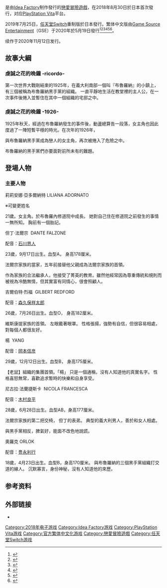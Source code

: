 {{NoteTA
| G1=Games
}}

{{Infobox VG
| title = 虔誠之花的晚鐘
| japanese = ピオフィオーレの晩鐘
| image = PioFiore_no_Banshou_-Ricordo-_main_art.jpg
| caption = 任天堂Switch中文版封面
| released = '''PlayStation Vita'''{{vgr|JP|2018年8月30日}}'''任天堂Switch'''{{Vgrelease|JP|2019-07-25|TWHK|2020-05-19}}
| developer = [[Idea_Factory|Idea Factory]]
| publisher = '''PlayStation Vita'''{{Vgrelease|JP|Idea Factory}}'''任天堂Switch'''{{Vgrelease|JP|Idea Factory|TWHK|[[Game_Source_Entertainment|Game Source Entertainment]]}}
| genre = [[戀愛冒險遊戲|戀愛冒險]]
| platforms = [[PlayStation_Vita|PlayStation Vita]]、[[任天堂Switch|任天堂Switch]]
}}

{{vgname|虔誠之花的晚鐘|ja=ピオフィオーレの晩鐘}}是由[[Idea_Factory|Idea Factory]]制作發行的[[戀愛冒險遊戲|戀愛冒險遊戲]]，在2018年8月30日於日本首次發行，对应[[PlayStation_Vita|PlayStation Vita]]平台。

2019年7月25日，[[任天堂Switch|任天堂Switch]]重制版{{vgname-nl|虔誠之花的晚鐘 -ricordo-|ja=ピオフィオーレの晩鐘 -ricordo-}}於日本發行。繁体中文版由[[Game_Source_Entertainment|Game Source Entertainment]]（GSE）于2020年於5月19日發行<ref>{{cite web|url=https://asia.hkgse.com/news/detail/266|title=人氣乙女遊戲 《虔誠之花的晚鐘–ricordo–》 重要角色情報大公開|author=|work=[[Game_Source_Entertainment|Game Source Entertainment]]|date=2020-01-17|accessdate=2020-11-23|archive-date=2020-11-30|archive-url=https://web.archive.org/web/20201130173108/https://asia.hkgse.com/news/detail/266|dead-url=no}}</ref><ref>{{cite web|url=https://asia.hkgse.com/news/detail/267|title=人氣乙女遊戲 《虔誠之花的晚鐘–ricordo–》 公開繁中版預購特典 及 各限定版本資訊|author=|work=[[Game_Source_Entertainment|Game Source Entertainment]]|date=2020-01-23|accessdate=2020-11-24|archive-date=2020-12-13|archive-url=https://web.archive.org/web/20201213032615/https://asia.hkgse.com/news/detail/267|dead-url=no}}</ref><ref>{{cite web|url=https://asia.hkgse.com/news/detail/280|title=人氣乙女遊戲 《虔誠之花的晚鐘–ricordo–》 將於5月19日正式發售 及 繁中版PV公開|author=|work=[[Game_Source_Entertainment|Game Source Entertainment]]|date=2020-02-14|accessdate=2020-11-24|archive-date=2020-12-12|archive-url=https://web.archive.org/web/20201212142131/https://asia.hkgse.com/news/detail/280|dead-url=no}}</ref><ref>{{cite web|url=https://asia.hkgse.com/news/detail/292|title=人氣乙女遊戲《虔誠之花的晚鐘–ricordo–》聲優訪談大公開|author=|work=[[Game_Source_Entertainment|Game Source Entertainment]]|date=2020-03-13|accessdate=2020-11-24|archive-date=2021-01-19|archive-url=https://web.archive.org/web/20210119012830/https://asia.hkgse.com/news/detail/292|dead-url=no}}</ref><ref>{{cite web|url=https://asia.hkgse.com/news/detail/311|title=「Otomate (オトメイト)」人氣乙女游戲《虔誠之花的晚鐘–ricordo–》官網公開「系統，畫廊，音樂」|author= |work=[[Game_Source_Entertainment|Game Source Entertainment]]|date = 2020-04-24|accessdate = 2020-11-24}}</ref><ref>{{cite web|url=https://asia.hkgse.com/news/detail/337|title=人氣乙女遊戲 《虔誠之花的晚鐘–ricordo–》 本日正式發售！！|author= |work=[[Game_Source_Entertainment|Game Source Entertainment]]|date = 2020-05-19|accessdate = 2020-11-24}}</ref>。

续作{{vgname-nbl|虔誠之花的晚鐘 -Episodio1926-|ja=ピオフィオーレの晩鐘 -Episodio1926-}}于2020年11月12日发行。

== 故事大綱 ==

=== 虔誠之花的晚鐘 -ricordo- ===
第一次世界大戰剛結束的1925年，在義大利南部一個叫『布魯羅納』的小鎮上，有三個被稱為布魯羅納黑手黨的組織。 一直平靜地生活在教堂裡的主人公，在一次事件後捲入並暫住在其中一個組織的宅邸之中。

=== 虔誠之花的晚鐘 -1926- ===
1925年秋天，經過在布魯羅納發生的事件後，動盪總算告一段落，女主角也因此度過了一陣短暫平穩的時光。在次年的1926年，

與布魯羅納黑手黨成為戀人的女主角，再次被捲入了危險之中。

布魯羅納的黑手黨們亦要面對前所未有的難題。

== 登場人物 ==

=== 主要人物 ===
莉莉安娜‧亞多爾納特 LILIANA ADORNATO 

※可變更姓名

21歲。女主角。於布魯羅內修道院中成長。 她對自己住在修道院之前發生的事情一無所知。 胸前有一個胎記。


但丁‧法爾宗  DANTE FALZONE 

配音：[[石川界人|石川界人]]

23歲，9月17日出生。血型A， 身高178厘米。

法爾宗家族的當家，五年前接替他父親成為法爾宗家族的首領。

作為家族的合法繼承人，他接受了菁英的教育。雖然他經常因為尊重傳統和規則而被視為冷酷無情，但其實富有同情心，很會照顧人。


吉爾伯特‧烈福  GILBERT REDFORD 

配音：[[森久保祥太郎|森久保祥太郎]]

26歲，7月26日出生。血型O， 身高182厘米。

維斯康提家族的首領。 左眼戴著眼罩。 性格張揚，強勢有自信，但很容易相處，對每個人都很友好。


楊  YANG

配音：[[岡本信彥|岡本信彦]]

29歲，12月12日出生。血型B， 身高175厘米。

【老鼠】組織的集團首領。「楊」 只是一個通稱，沒有人知道他的真實名字。 性格喜怒無常，喜歡追求暫時的快樂和自身享受。


尼古拉‧法蘭捷斯卡  NICOLA FRANCESCA

配音：[[木村良平|木村良平]]

28歲，6月28日出生。血型AB，身高177厘米。

法爾宗家族的第二把交椅， 但丁的表弟。 典型的義大利男人，善於和女人相處。

與黑手黨相反，脾氣好，能面不改色地說謊。

奧羅克  ORLOK

配音：[[豊永利行|豊永利行]]

18歲，4月23日出生。血型B，身高170厘米。
與布魯羅納的三個黑手黨組織打交道的線人。 沉默寡言，身份神秘，沒有人知道他的來歷。

== 参考资料 ==
{{References}}

== 外部链接 ==

* {{Official websites|https://www.otomate.jp/piofiore/|日文|http://hkgse.com/ricordo/|繁体中文}}

{{DEFAULTSORT:Pio Fiore No Banshou}}
[[Category:2018年电子游戏|Category:2018年电子游戏]]
[[Category:Idea_Factory游戏|Category:Idea Factory游戏]]
[[Category:PlayStation_Vita游戏|Category:PlayStation Vita游戏]]
[[Category:官方繁体中文化游戏|Category:官方繁体中文化游戏]]
[[Category:戀愛冒險遊戲|Category:戀愛冒險遊戲]]
[[Category:任天堂Switch游戏|Category:任天堂Switch游戏]]